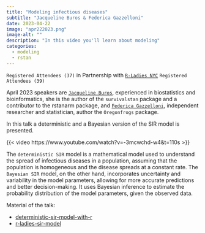 ```yaml
---
title: "Modeling infectious diseases"
subtitle: "Jacqueline Buros & Federica Gazzelloni"
date: 2023-04-22
image: "apr222023.png"
image-alt: ""
description: "In this video you'll learn about modeling"
categories:
  - modeling
  - rstan
---
```


`Registered Attendees (37)` in Partnership with [`R-Ladies NYC`](https://www.meetup.com/rladies-newyork/events/292673996/) `Registered Attendees (39)`

April 2023 speakers are [`Jacqueline Buros`](https://scholar.google.com/citations?user=O_AWJTwAAAAJ&hl=en), experienced in biostatistics and bioinformatics, she is the author of the `survivalstan` package and a contributor to the rstanarm package, and [`Federica Gazzelloni`](https://federicagazzelloni.netlify.app/), independent researcher and statistician, author the `Oregonfrogs` package.

In this talk a deterministic and a Bayesian version of the SIR model is presented.

{{< video https://www.youtube.com/watch?v=-3mcwchd-w4&t=110s >}}

The `deterministic SIR` model is a mathematical model used to understand the spread of infectious diseases in a population, assuming that the population is homogeneous and the disease spreads at a constant rate. The `Bayesian SIR` model, on the other hand, incorporates uncertainty and variability in the model parameters, allowing for more accurate predictions and better decision-making. It uses Bayesian inference to estimate the probability distribution of the model parameters, given the observed data.

Material of the talk:

-   [deterministic-sir-model-with-r](https://fgazzelloni.quarto.pub/deterministic-sir-model-with-r/)
-   [r-ladies-sir-model](https://github.com/jburos/r-ladies-sir-model)
